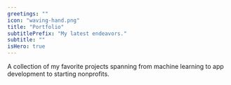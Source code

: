 ```yaml
---
greetings: ""
icon: "waving-hand.png"
title: "Portfolio"
subtitlePrefix: "My latest endeavors."
subtitle: ""
isHero: true
---
```



A collection of my favorite projects spanning from machine learning to app development to starting nonprofits.
